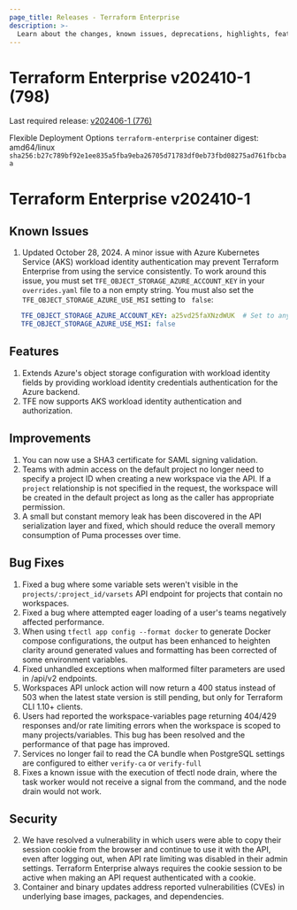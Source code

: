 ```yaml
---
page_title: Releases - Terraform Enterprise
description: >-
  Learn about the changes, known issues, deprecations, highlights, features, improvements, bug fixes, and security fixes for the v202410-1 (798) release.
---
```


# Terraform Enterprise v202410-1 (798)

Last required release: [v202406-1 (776)](/terraform/enterprise/releases/2024/v202406-1)

Flexible Deployment Options `terraform-enterprise` container digest: amd64/linux `sha256:b27c789bf92e1ee835a5fba9eba26705d71783df0eb73fbd08275ad761fbcbaa`

# Terraform Enterprise v202410-1

## Known Issues
1. Updated October 28, 2024. A minor issue with Azure Kubernetes Service (AKS) workload identity authentication may prevent Terraform Enterprise from using the service consistently. To work around this issue, you must set `TFE_OBJECT_STORAGE_AZURE_ACCOUNT_KEY` in your `overrides.yaml` file to a non empty string. You must also set the `TFE_OBJECT_STORAGE_AZURE_USE_MSI` setting to ` false`:
```yaml
   TFE_OBJECT_STORAGE_AZURE_ACCOUNT_KEY: a25vd25faXNzdWUK  # Set to any non empty string.
   TFE_OBJECT_STORAGE_AZURE_USE_MSI: false
```

## Features

1. Extends Azure's object storage configuration with workload identity fields by providing workload identity credentials authentication for the Azure backend.
1. TFE now supports AKS workload identity authentication and authorization.

## Improvements
1. You can now use a SHA3 certificate for SAML signing validation.
2. Teams with admin access on the default project no longer need to specify a project ID when creating a new workspace via the API. If a `project` relationship is not specified in the request, the workspace will be created in the default project as long as the caller has appropriate permission.
3. A small but constant memory leak has been discovered in the API serialization layer and fixed, which should reduce the overall memory consumption of Puma processes over time.

## Bug Fixes

1. Fixed a bug where some variable sets weren't visible in the `projects/:project_id/varsets` API endpoint for projects that contain no workspaces.
2. Fixed a bug where attempted eager loading of a user's teams negatively affected performance.
3. When using `tfectl app config --format docker` to generate Docker compose configurations, the output has been enhanced to heighten clarity around generated values and formatting has been corrected of some environment variables.
4. Fixed unhandled exceptions when malformed filter parameters are used in /api/v2 endpoints.
5. Workspaces API unlock action will now return a 400 status instead of 503 when the latest state version is still pending, but only for Terraform CLI 1.10+ clients.
6. Users had reported the workspace-variables page returning 404/429 responses and/or rate limiting errors when the workspace is scoped to many projects/variables. This bug has been resolved and the performance of that page has improved.
1. Services no longer fail to read the CA bundle when PostgreSQL settings are configured to either `verify-ca` or `verify-full`
1. Fixes a known issue with the execution of tfectl node drain, where the task worker would not receive a signal from the command, and the node drain would not work.

## Security

2. We have resolved a vulnerability in which users were able to copy their session cookie from the browser and continue to use it with the API, even after logging out, when API rate limiting was disabled in their admin settings. Terraform Enterprise always requires the cookie session to be active when making an API request authenticated with a cookie.
2. Container and binary updates address reported vulnerabilities (CVEs) in underlying base images, packages, and dependencies.